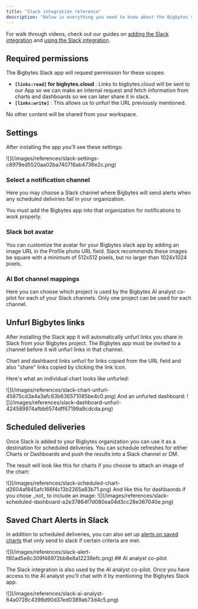 ```yaml
---
title: "Slack integration reference"
description: "Below is everything you need to know about the Bigbytes Slack integration."
---
```


For walk through videos, check out our guides on [adding the Slack integration](/guides/adding-slack-integration) and [using the Slack integration](/guides/using-slack-integration).

## Required permissions

The Bigbytes Slack app will request permission for these scopes:

* **`[links:read]` for bigbytes.cloud** : Links to bigbytes.cloud will be sent to our App so we can make an internal request and fetch information from charts and dashboards so we can later share it in slack.
* **`[links:write]`** : This allows us to unfurl the URL previously mentioned.

No other content will be shared from your workspace.

## Settings

After installing the app you'll see these settings:

<Frame>
![](/images/references/slack-settings-c8979ed5520aa02ba740718ab4736e2c.png)
</Frame>

### Select a notification channel
Here you may choose a Slack channel where Bigbytes will send alerts when any scheduled deliviries fail in your organization.

You must add the Bigbytes app into that organization for notifications to work properly.

### Slack bot avatar

You can customize the avatar for your Bigbytes slack app by adding an image URL in the Profile photo URL field. Slack recommends these images be square with a minimum of 512x512 pixels, but no larger than 1024x1024 pixels.

### AI Bot channel mappings

Here you can choose which project is used by the Bigbytes AI analyst co-pilot for each of your Slack channels. Only one project can be used for each channel.

## Unfurl Bigbytes links

After installing the Slack app it will automatically unfurl links you share in Slack from your Bigbytes project. The Bigbytes app must be invited to a channel before it will unfurl links in that channel.

Chart and dashbaord links unfurl for links copied from the URL field and also "share" links copied by clicking the link icon.

Here's what an individual chart looks like unfurled:

<Frame>
  ![](/images/references/slack-chart-unfurl-45875cd3a4a3afc83b636571085be4c0.png)
</Frame>
And an unfurled dashboard:

<Frame>
  ![](/images/references/slack-dashboard-unfurl-424589974afbb6574dff67199a9cdcda.png)
</Frame>

## Scheduled deliveries

Once Slack is added to your Bigbytes organization you can use it as a destination for scheduled deliveries. You can schedule refreshes for either Charts or Dashboards and push the results into a Slack channel or DM.

The result will look like this for charts if you choose to attach an image of the chart:

<Frame>
  ![](/images/references/slack-scheduled-chart-d2604af845afc166f4c13b2265a83b71.png)
</Frame>
And like this for dashbaords if you chose _not_ to include an image:

<Frame>
  ![](/images/references/slack-scheduled-dashboard-a2e37864f7d080ea04d3cc28e367040e.png)
</Frame>

## Saved Chart Alerts in Slack

In addition to scheduled deliveries, you can also set up [alerts on saved charts](/guides/how-to-create-alerts) that only send to slack if certain criteria are met.

<Frame>
  ![](/images/references/slack-alert-f80ad5e8c309f46972bb8e8a12238efc.png)
</Frame>
## AI analyst co-pilot

The Slack integration is also used by the AI analyst co-pilot. Once you have access to the AI analyst you'll chat with it by mentioning the Bigbytes Slack app.

<Frame>
  ![](/images/references/slack-ai-analyst-64a0728c4398d90d37ed0389ab73d4c5.png)
</Frame>
